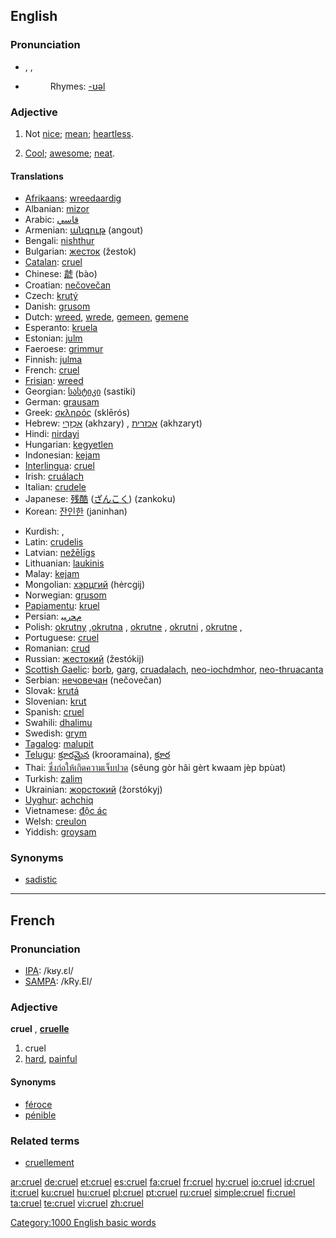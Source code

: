 ==English==

===Pronunciation===
* {{a|{{RP}}}} {{enPR|/kro͝əl/}}, {{IPA|/kɹʊəɫ/}}, {{SAMPA|/kr\u@5/}}
* {{audio|en-us-cruel.ogg|Audio (US)}}
*: Rhymes: [[Rhymes:English:-ʊəl|-ʊəl]]

===Adjective===
{{en-adj|er|est}}

# Not [[nice]]; [[mean]]; [[heartless]].
# {{slang}} [[cool|Cool]]; [[awesome]]; [[neat]].

====Translations====
{{trans-top|Cruel}}
* [[Afrikaans]]: [[wreedaardig]]
* Albanian: [[mizor]]
* Arabic: [[قاسي]]
* Armenian: [[անգութ]] (angout)
* Bengali: [[nishthur]]
* Bulgarian: [[жесток]] (žestok)
* [[Catalan]]: [[#Catalan|cruel]]
* Chinese: [[虣]] (bào)
* Croatian: [[nečovečan]]
* Czech: [[krutý]] {{m}}
* Danish: [[grusom]]
* Dutch: [[wreed]], [[wrede]], [[gemeen]], [[gemene]]
* Esperanto: [[kruela]]
* Estonian: [[julm]]
* Faeroese: [[grimmur]]
* Finnish: [[julma]]
* French: [[#French|cruel]]
* [[Frisian]]: [[wreed]]
* Georgian: [[სასტიკი]] (sastiki)
* German: [[grausam]]
* Greek: [[σκληρός]] (sklērós)
* Hebrew: [[אַכְזָרִי]] (akhzary) {{m}}, [[אכזרית]] (akhzaryt) {{f}}
* Hindi: [[nirdayi]]
* Hungarian: [[kegyetlen]]
* Indonesian: [[kejam]]
* [[Interlingua]]: [[#Interlingua|cruel]]
* Irish: [[cruálach]]
* Italian: [[crudele]]
* Japanese: [[残酷]] ([[ざんこく]]) (zankoku)
* Korean: [[잔인한]] (janinhan)
{{trans-mid}}
* Kurdish: {{t|ku|zalim}}, {{t|ku|bêrehm}}
* Latin: [[crudelis]]
* Latvian: [[nežēlīgs]]
* Lithuanian: [[laukinis]]
* Malay: [[kejam]]
* Mongolian: [[хэрцгий]] (hėrcgij)
* Norwegian: [[grusom]]
* [[Papiamentu]]: [[kruel]]
* Persian: [[ﻡﺤﺭﻴﺒ]]
* Polish: [[okrutny]] {{m}},[[okrutna]] {{f}}, [[okrutne]] {{n}}, [[okrutni]] {{plural}}, [[okrutne]] {{plural}},{{f}}
* Portuguese: [[#Portuguese|cruel]]
* Romanian: [[crud]]
* Russian: [[жестокий]] (žestókij)
* [[Scottish Gaelic]]: [[borb]], [[garg]], [[cruadalach]], [[neo-iochdmhor]], [[neo-thruacanta]]
* Serbian: [[нечовечан]] (nečovečan)
* Slovak: [[krutá]]
* Slovenian: [[krut]]
* Spanish: [[#Spanish|cruel]]
* Swahili: [[dhalimu]]
* Swedish: [[grym]]
* [[Tagalog]]: [[malupit]]
* [[Telugu]]: [[క్రూరమైన]] (krooramaina), [[క్రూర]]
* Thai: [[ซึ่งก่อให้เกิดความเจ็บปวด]] (sêung gòr hâi gèrt kwaam jèp bpùat)
* Turkish: [[zalim]]
* Ukrainian: [[жорстокий]] (žorstókyj)
* [[Uyghur]]: [[achchiq]]
* Vietnamese: [[độc ác]]
* Welsh: [[creulon]]
* Yiddish: [[groysam]]
{{trans-bottom}}

===Synonyms===
* [[sadistic]]

[[Category:1000 English basic words]]

----

==French==

===Pronunciation===
* [[w:IPA|IPA]]: /kʁy.ɛl/
* [[w:SAMPA|SAMPA]]: /kRy.El/

===Adjective===
{{fr-infl-adj|sm=cruel|sf=cruelle|pm=cruels|pf=cruelles|smp=kʁy.ɛl|sfp=kʁy.ɛl|pmp=kʁy.ɛl|pfp=kʁy.ɛl}}
'''cruel''' {{m}}, '''[[cruelle]]''' {{f}}

# cruel
# [[hard]], [[painful]]

====Synonyms====
* [[féroce]]
* [[pénible]]

===Related terms===
* [[cruellement]]

[[ar:cruel]]
[[de:cruel]]
[[et:cruel]]
[[es:cruel]]
[[fa:cruel]]
[[fr:cruel]]
[[hy:cruel]]
[[io:cruel]]
[[id:cruel]]
[[it:cruel]]
[[ku:cruel]]
[[hu:cruel]]
[[pl:cruel]]
[[pt:cruel]]
[[ru:cruel]]
[[simple:cruel]]
[[fi:cruel]]
[[ta:cruel]]
[[te:cruel]]
[[vi:cruel]]
[[zh:cruel]]